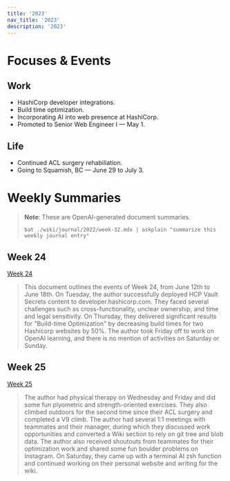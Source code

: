 ```yaml
---
title: '2023'
nav_title: '2023'
description: '2023'
---
```


# Focuses & Events

## Work

- HashiCorp developer integrations.
- Build time optimization.
- Incorporating AI into web presence at HashiCorp.
- Promoted to Senior Web Engineer I — May 1.

## Life

- Continued ACL surgery rehabiliation.
- Going to Squamish, BC — June 29 to July 3.

# Weekly Summaries

> **Note**: These are OpenAI-generated document summaries.
>
> `bat ./wiki/journal/2022/week-32.mdx | askplain "summarize this weekly journal entry"`

## Week 24

[Week 24](/wiki/journal/2023/week-24)

> This document outlines the events of Week 24, from June 12th to June 18th. On Tuesday, the author successfully deployed HCP Vault Secrets content to developer.hashicorp.com. They faced several challenges such as cross-functionality, unclear ownership, and time and legal sensitivity. On Thursday, they delivered significant results for "Build-time Optimization" by decreasing build times for two Hashicorp websites by 50%. The author took Friday off to work on OpenAI learning, and there is no mention of activities on Saturday or Sunday.

## Week 25

[Week 25](/wiki/journal/2023/week-25)

> The author had physical therapy on Wednesday and Friday and did some fun plyometric and strength-oriented exercises. They also climbed outdoors for the second time since their ACL surgery and completed a V9 climb. The author had several 1:1 meetings with teammates and their manager, during which they discussed work opportunities and converted a Wiki section to rely on git tree and blob data. The author also received shoutouts from teammates for their optimization work and shared some fun boulder problems on Instagram. On Saturday, they came up with a terminal AI zsh function and continued working on their personal website and writing for the wiki.